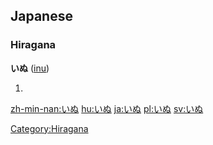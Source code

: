 ==Japanese==
===Hiragana===  
[[Category:Hiragana]]
'''いぬ''' ([[inu]])
# {{japdef|犬|[[dog]]}}

[[zh-min-nan:いぬ]]
[[hu:いぬ]]
[[ja:いぬ]]
[[pl:いぬ]]
[[sv:いぬ]]